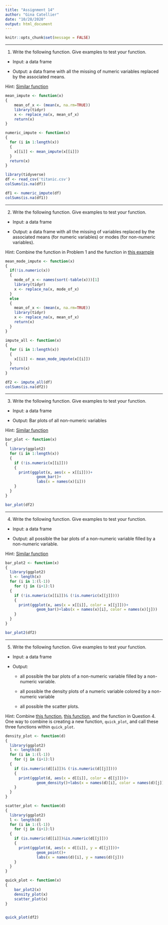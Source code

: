 ```yaml
---
title: "Assignment 14"
author: "Gina Catellier"
date: "10/28/2020"
output: html_document
---
```


```r
knitr::opts_chunk$set(message = FALSE)
```

-------

1. Write the following function. Give examples to test your function.

- Input: a data frame

- Output: a data frame with all the missing of numeric variables replaced by the associated means.

Hint: [Similar function](https://bryantstats.github.io/math421/gganimate/14_writing_functions.html#28)

```r
mean_impute <- function(x)
{
    mean_of_x <- (mean(x, na.rm=TRUE))
    library(tidyr)
    x <- replace_na(x, mean_of_x) 
    return(x)    
}

numeric_impute <- function(x)
{
  for (i in 1:length(x))
  {
    x[[i]] <- mean_impute(x[[i]])
  }
  return(x)
}
```

```r
library(tidyverse)
df <- read_csv('titanic.csv')
colSums(is.na(df))
```

```r
df1 <- numeric_impute(df)
colSums(is.na(df1))
```

-------

2. Write the following function. Give examples to test your function.

- Input: a data frame

- Output: a data frame with all the missing of variables replaced by the associated means (for numeric variables) or modes (for non-numeric variables).

Hint: Combine the function in Problem 1 and the function in [this example](https://bryantstats.github.io/math421/gganimate/14_writing_functions.html#28)

```r
mean_mode_impute <- function(x)
{
  if(!is.numeric(x))
  {
    mode_of_x <- names(sort(-table(x)))[1]
    library(tidyr)
    x <- replace_na(x, mode_of_x) 
  }
  else
  { 
    mean_of_x <- (mean(x, na.rm=TRUE))
    library(tidyr)
    x <- replace_na(x, mean_of_x) 
    return(x)
  }
}

impute_all <- function(x)
{
  for (i in 1:length(x))
  {
    x[[i]] <- mean_mode_impute(x[[i]])
  }
  return(x)
}
```

```r
df2 <- impute_all(df)
colSums(is.na(df2))
```

-------

3. Write the following function. Give examples to test your function.

- Input: a data frame

- Output: Bar plots of all non-numeric variables

Hint: [Similar function](https://bryantstats.github.io/math421/gganimate/14_writing_functions.html#32)

```r
bar_plot <- function(x)
{
  library(ggplot2)
  for (i in 1:length(x))
  {
    if (!is.numeric(x[[i]]))
    {
      print(ggplot(x, aes(x = x[[i]]))+ 
              geom_bar()+
              labs(x = names(x)[i]))
    }
  }
}
```

```r
bar_plot(df2)
```

-------

4. Write the following function. Give examples to test your function.

- Input: a data frame

- Output: all possible the bar plots of a non-numeric variable filled by a non-numeric variable.

Hint: [Similar function](https://bryantstats.github.io/math421/gganimate/14_writing_functions.html#40)

```r
bar_plot2 <- function(x)
{
  library(ggplot2)
  l <- length(x)
  for (i in 1:(l-1))
    for (j in (i+1):l)
  {
    if (!is.numeric(x[[i]])& (!is.numeric(x[[j]])))
    {
      print(ggplot(x, aes(x = x[[i]], color = x[[j]]))+ 
              geom_bar()+labs(x = names(x)[i], color = names(x)[j]))
    }
  }
}
```

```r
bar_plot2(df2)
```

-------

5. Write the following function. Give examples to test your function.

- Input: a data frame

- Output: 

  - all possible the bar plots of a non-numeric variable filled by a non-numeric variable.
  
  - all possible the density plots of a numeric variable colored by a non-numeric variable
  
  - all possible the scatter plots.

Hint: Combine [this function](https://bryantstats.github.io/math421/gganimate/14_writing_functions.html#36), [this function](https://bryantstats.github.io/math421/gganimate/14_writing_functions.html#39), and the function in Question 4. One way to combine is creating a new function, `quick_plot`, and call these three functions within `quick_plot`. 

```r
density_plot <- function(d)
{
  library(ggplot2)
  l <- length(d)
  for (i in 1:(l-1))
    for (j in (i+1):l)
  {
    if (is.numeric(d[[i]])& (!is.numeric(d[[j]])))
    {
      print(ggplot(d, aes(x = d[[i]], color = d[[j]]))+ 
              geom_density()+labs(x = names(d)[i], color = names(d)[j]))
    }
  }
}

scatter_plot <- function(d)
{
  library(ggplot2)
  l <- length(d)
  for (i in 1:(l-1))
    for (j in (i+1):l)
  {
    if (is.numeric(d[[i]])&is.numeric(d[[j]]))
    {
      print(ggplot(d, aes(x = d[[i]], y = d[[j]]))+ 
              geom_point()+
              labs(x = names(d)[i], y = names(d)[j]))
    }
  }
}

quick_plot <- function(x)
{
    bar_plot2(x)
    density_plot(x)
    scatter_plot(x)
}
  
```

```r
quick_plot(df2)
```

